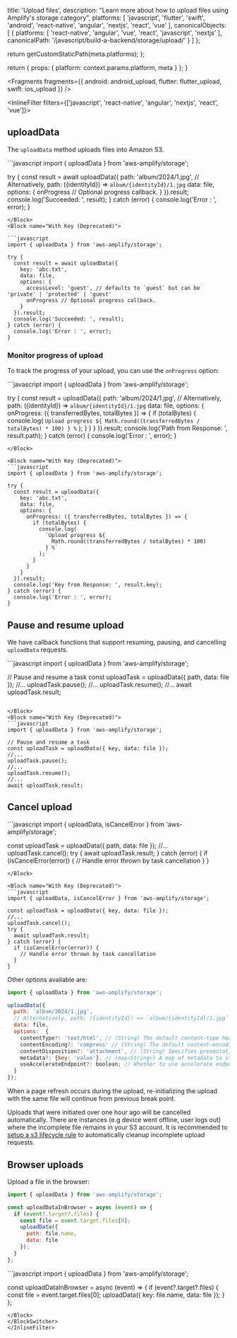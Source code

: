 
  title: 'Upload files',
  description: "Learn more about how to upload files using Amplify's storage category",
  platforms: [
    'javascript',
    'flutter',
    'swift',
    'android',
    'react-native',
    'angular',
    'nextjs',
    'react',
    'vue'
  ],
  canonicalObjects: [
    {
      platforms: [
        'react-native',
        'angular',
        'vue',
        'react',
        'javascript',
        'nextjs'
      ],
      canonicalPath: '/javascript/build-a-backend/storage/upload/'
    }
  ]
};

  return getCustomStaticPath(meta.platforms);
};

  return {
    props: {
      platform: context.params.platform,
      meta
    }
  };
}


<Fragments
  fragments={{
    android: android_upload,
    flutter: flutter_upload,
    swift: ios_upload
  }}
/>

<InlineFilter filters={['javascript', 'react-native', 'angular', 'nextjs', 'react', 'vue']}>

## uploadData

The `uploadData` method uploads files into Amazon S3.

<BlockSwitcher>
<Block name="With Path (Above v6.x.x)">
```javascript
import { uploadData } from 'aws-amplify/storage';

try {
  const result = await uploadData({
    path: 'album/2024/1.jpg', 
    // Alternatively, path: ({identityId}) => `album/{identityId}/1.jpg`
    data: file,
    options: {
      onProgress // Optional progress callback.
    }
  }).result;
  console.log('Succeeded: ', result);
} catch (error) {
  console.log('Error : ', error);
}
```
</Block>
<Block name="With Key (Deprecated)">

```javascript
import { uploadData } from 'aws-amplify/storage';

try {
  const result = await uploadData({
    key: 'abc.txt',
    data: file,
    options: {
      accessLevel: 'guest', // defaults to `guest` but can be 'private' | 'protected' | 'guest'
      onProgress // Optional progress callback.
    }
  }).result;
  console.log('Succeeded: ', result);
} catch (error) {
  console.log('Error : ', error);
}
```
</Block>
</BlockSwitcher>

### Monitor progress of upload

To track the progress of your upload, you can use the `onProgress` option:

<BlockSwitcher>
<Block name="With Path (Above v6.x.x)">
```javascript
import { uploadData } from 'aws-amplify/storage';

try {
  const result = uploadData({
    path: 'album/2024/1.jpg', 
    // Alternatively, path: ({identityId}) => `album/{identityId}/1.jpg`
    data: file,
    options: {
      onProgress: ({ transferredBytes, totalBytes }) => {
        if (totalBytes) {
          console.log(
            `Upload progress ${
              Math.round((transferredBytes / totalBytes) * 100)
            } %`
          );
        }
      }
    }
  }).result;
  console.log('Path from Response: ', result.path);
} catch (error) {
  console.log('Error : ', error);
}
```
</Block>

<Block name="With Key (Deprecated)">
```javascript
import { uploadData } from 'aws-amplify/storage';

try {
  const result = uploadData({
    key: 'abc.txt',
    data: file,
    options: {
      onProgress: ({ transferredBytes, totalBytes }) => {
        if (totalBytes) {
          console.log(
            `Upload progress ${
              Math.round((transferredBytes / totalBytes) * 100)
            } %`
          );
        }
      }
    }
  }).result;
  console.log('Key from Response: ', result.key);
} catch (error) {
  console.log('Error : ', error);
}
```
</Block>
</BlockSwitcher>

## Pause and resume upload

We have callback functions that support resuming, pausing, and cancelling `uploadData` requests.

<BlockSwitcher>
<Block name="With Path (Above v6.x.x)">
```javascript
import { uploadData } from 'aws-amplify/storage';

// Pause and resume a task
const uploadTask = uploadData({ path, data: file });
//...
uploadTask.pause();
//...
uploadTask.resume();
//...
await uploadTask.result;
```

</Block>
<Block name="With Key (Deprecated)">
```javascript
import { uploadData } from 'aws-amplify/storage';

// Pause and resume a task
const uploadTask = uploadData({ key, data: file });
//...
uploadTask.pause();
//...
uploadTask.resume();
//...
await uploadTask.result;
```

</Block>
</BlockSwitcher>

## Cancel upload

<BlockSwitcher>
<Block name="With Path (Above v6.x.x)">
```javascript
import { uploadData, isCancelError } from 'aws-amplify/storage';

const uploadTask = uploadData({ path, data: file });
//...
uploadTask.cancel();
try {
  await uploadTask.result;
} catch (error) {
  if (isCancelError(error)) {
    // Handle error thrown by task cancellation
  }
}
```
</Block>

<Block name="With Key (Deprecated)">
```javascript
import { uploadData, isCancelError } from 'aws-amplify/storage';

const uploadTask = uploadData({ key, data: file });
//...
uploadTask.cancel();
try {
  await uploadTask.result;
} catch (error) {
  if (isCancelError(error)) {
    // Handle error thrown by task cancellation
  }
}
```
</Block>
</BlockSwitcher>

Other options available are:

```javascript
import { uploadData } from 'aws-amplify/storage';

uploadData({
  path: 'album/2024/1.jpg', 
  // Alternatively, path: ({identityId}) => `album/{identityId}/1.jpg`
  data: file,
  options:  {
    contentType?: 'text/html', // (String) The default content-type header value of the file when downloading it.
    contentEncoding?: 'compress' // (String) The default content-encoding header value of the file when downloading it.
    contentDisposition?: 'attachment', // (String) Specifies presentational information for the object
    metadata?: {key: 'value'}, // (map<String>) A map of metadata to store with the object in S3.
    useAccelerateEndpoint?: boolean; // Whether to use accelerate endpoint.
  }
});

```

When a page refresh occurs during the upload, re-initializing the upload with the same file will continue from previous break point.

<Callout>

Uploads that were initiated over one hour ago will be cancelled automatically. There are instances (e.g device went offline, user logs out) where the incomplete file remains in your S3 account. It is recommended to [setup a s3 lifecycle rule](https://aws.amazon.com/blogs/aws-cloud-financial-management/discovering-and-deleting-incomplete-multipart-uploads-to-lower-amazon-s3-costs/) to automatically cleanup incomplete upload requests.

</Callout>

## Browser uploads

Upload a file in the browser:
<BlockSwitcher>
<Block name="With Path (Above v6.x.x)">
```javascript
import { uploadData } from 'aws-amplify/storage';

const uploadDataInBrowser = async (event) => {
  if (event?.target?.files) {
    const file = event.target.files[0];
    uploadData({
      path: file.name,
      data: file
    });
  }
};
```
</Block>
<Block name="With Key (Deprecated)">
```javascript
import { uploadData } from 'aws-amplify/storage';

const uploadDataInBrowser = async (event) => {
  if (event?.target?.files) {
    const file = event.target.files[0];
    uploadData({
      key: file.name,
      data: file
    });
  }
};
```
</Block>
</BlockSwitcher>
</InlineFilter>
